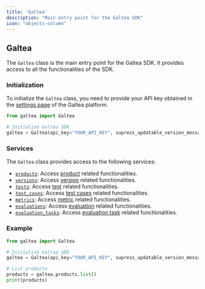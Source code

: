 ```yaml
---
title: 'Galtea'
description: "Main entry point for the Galtea SDK"
icon: "objects-column"
---
```


## Galtea

The `Galtea` class is the main entry point for the Galtea SDK. It provides access to all the functionalities of the SDK.

### Initialization

To initialize the `Galtea` class, you need to provide your API key obtained in the [settings page](https://platform.galtea.ai/settings) of the Galtea platform.

```python
from galtea import Galtea

# Initialize Galtea SDK
galtea = Galtea(api_key="YOUR_API_KEY", supress_updatable_version_message=False)
```

### Services

The `Galtea` class provides access to the following services:

- [`products`](/sdk/api/product/service): Access [product](/concepts/product) related functionalities.
- [`versions`](/sdk/api/version/service): Access [version](/concepts/product/version) related functionalities.
- [`tests`](/sdk/api/test/service): Access [test](/concepts/product/test) related functionalities.
- [`test_cases`](/sdk/api/test-case/service): Access [test cases](/concepts/product/test/case) related functionalities.
- [`metrics`](/sdk/api/metrics/service): Access [metric](/concepts/metric-type) related functionalities.
- [`evaluations`](/sdk/api/evaluation/service): Access [evaluation](/concepts/product/version/session/evaluation) related functionalities.
- [`evaluation_tasks`](/sdk/api/evaluation-task/service): Access [evaluation task](/concepts/product/version/session/evaluation/task) related functionalities.


### Example

```python
from galtea import Galtea

# Initialize Galtea SDK
galtea = Galtea(api_key="YOUR_API_KEY", supress_updatable_version_message=False)

# List products
products = galtea.products.list()
print(products)
```